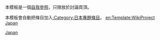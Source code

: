 <noinclude>{{template doc page viewed directly}}</noinclude>
{{High-use|24682}}
<!-- 在本行下編輯模板說明 -->
本模板是一個[[Wikipedia:预防自我参照|自我參照]]，只限放於討論頁頂。

本模板會自動把條目加入[[:Category:日本專題條目]]。
<includeonly>
<!-- 本行下加入模板的分類 -->
[[Category:专题标志模板|Japan]]
<!-- 本行下加入模板的跨語言鏈接 -->
[[en:Template:WikiProject Japan]]
</includeonly>